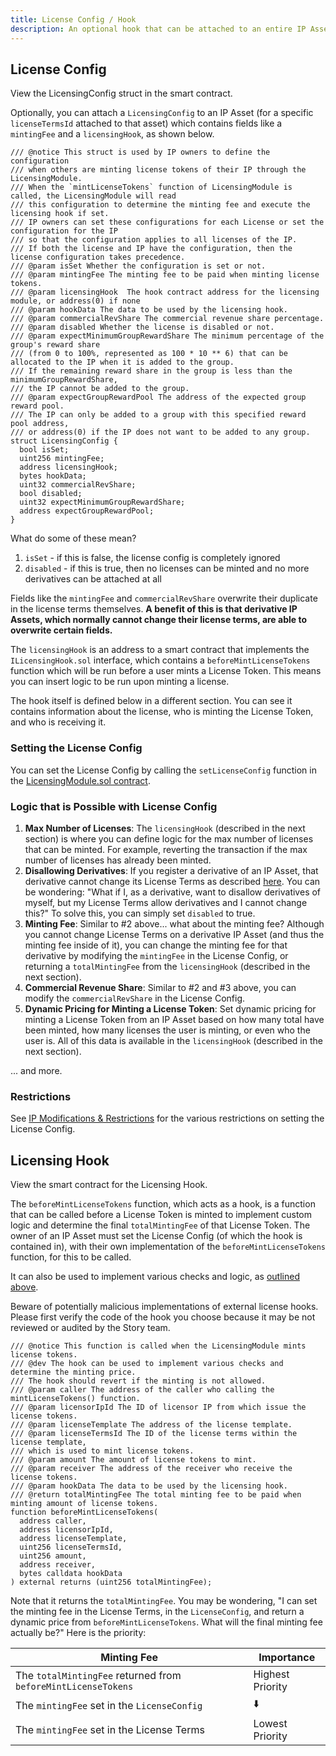 ```yaml
---
title: License Config / Hook
description: An optional hook that can be attached to an entire IP Asset or specific license for dynamic minting fees
---
```


## License Config

<CardGroup cols={1}>
  <Card
    title="LicensingConfig Struct"
    href="https://github.com/storyprotocol/protocol-core-v1/blob/main/contracts/lib/Licensing.sol"
    icon="scroll"
    color="#ccb092"
  >
    View the LicensingConfig struct in the smart contract.
  </Card>
</CardGroup>

Optionally, you can attach a `LicensingConfig` to an IP Asset (for a specific `licenseTermsId` attached to that asset) which contains fields like a `mintingFee` and a `licensingHook`, as shown below.

```solidity
/// @notice This struct is used by IP owners to define the configuration
/// when others are minting license tokens of their IP through the LicensingModule.
/// When the `mintLicenseTokens` function of LicensingModule is called, the LicensingModule will read
/// this configuration to determine the minting fee and execute the licensing hook if set.
/// IP owners can set these configurations for each License or set the configuration for the IP
/// so that the configuration applies to all licenses of the IP.
/// If both the license and IP have the configuration, then the license configuration takes precedence.
/// @param isSet Whether the configuration is set or not.
/// @param mintingFee The minting fee to be paid when minting license tokens.
/// @param licensingHook  The hook contract address for the licensing module, or address(0) if none
/// @param hookData The data to be used by the licensing hook.
/// @param commercialRevShare The commercial revenue share percentage.
/// @param disabled Whether the license is disabled or not.
/// @param expectMinimumGroupRewardShare The minimum percentage of the group's reward share
/// (from 0 to 100%, represented as 100 * 10 ** 6) that can be allocated to the IP when it is added to the group.
/// If the remaining reward share in the group is less than the minimumGroupRewardShare,
/// the IP cannot be added to the group.
/// @param expectGroupRewardPool The address of the expected group reward pool.
/// The IP can only be added to a group with this specified reward pool address,
/// or address(0) if the IP does not want to be added to any group.
struct LicensingConfig {
  bool isSet;
  uint256 mintingFee;
  address licensingHook;
  bytes hookData;
  uint32 commercialRevShare;
  bool disabled;
  uint32 expectMinimumGroupRewardShare;
  address expectGroupRewardPool;
}
```

What do some of these mean?

1. `isSet` - if this is false, the license config is completely ignored
2. `disabled` - if this is true, then no licenses can be minted and no more derivatives can be attached at all

Fields like the `mintingFee` and `commercialRevShare` overwrite their duplicate in the license terms themselves. **A benefit of this is that derivative IP Assets, which normally cannot change their license terms, are able to overwrite certain fields.**

The `licensingHook` is an address to a smart contract that implements the `ILicensingHook.sol` interface, which contains a `beforeMintLicenseTokens` function which will be run before a user mints a License Token. This means you can insert logic to be run upon minting a license.

The hook itself is defined below in a different section. You can see it contains information about the license, who is minting the License Token, and who is receiving it.

### Setting the License Config

You can set the License Config by calling the `setLicenseConfig` function in the [LicensingModule.sol contract](https://github.com/storyprotocol/protocol-core-v1/blob/main/contracts/modules/licensing/LicensingModule.sol).

### Logic that is Possible with License Config

1. **Max Number of Licenses**: The `licensingHook` (described in the next section) is where you can define logic for the max number of licenses that can be minted. For example, reverting the transaction if the max number of licenses has already been minted.
2. **Disallowing Derivatives**: If you register a derivative of an IP Asset, that derivative cannot change its License Terms as described [here](/concepts/licensing-module/license-terms#inherited-license-terms). You can be wondering: "What if I, as a derivative, want to disallow derivatives of myself, but my License Terms allow derivatives and I cannot change this?" To solve this, you can simply set `disabled` to true.
3. **Minting Fee**: Similar to #2 above... what about the minting fee? Although you cannot change License Terms on a derivative IP Asset (and thus the minting fee inside of it), you can change the minting fee for that derivative by modifying the `mintingFee` in the License Config, or returning a `totalMintingFee` from the `licensingHook` (described in the next section).
4. **Commercial Revenue Share**: Similar to #2 and #3 above, you can modify the `commercialRevShare` in the License Config.
5. **Dynamic Pricing for Minting a License Token**: Set dynamic pricing for minting a License Token from an IP Asset based on how many total have been minted, how many licenses the user is minting, or even who the user is. All of this data is available in the `licensingHook` (described in the next section).

... and more.

### Restrictions

See [IP Modifications & Restrictions](/concepts/ip-asset/ipa-modifications) for the various restrictions on setting the License Config.

## Licensing Hook

<CardGroup cols={1}>
  <Card
    title="ILicensingHook.sol"
    href="https://github.com/storyprotocol/protocol-core-v1/blob/main/contracts/interfaces/modules/licensing/ILicensingHook.sol#L26"
    icon="scroll"
    color="#ccb092"
  >
    View the smart contract for the Licensing Hook.
  </Card>
</CardGroup>

The `beforeMintLicenseTokens` function, which acts as a hook, is a function that can be called before a License Token is minted to implement custom logic and determine the final `totalMintingFee` of that License Token. The owner of an IP Asset must set the License Config (of which the hook is contained in), with their own implementation of the `beforeMintLicenseTokens` function, for this to be called.

It can also be used to implement various checks and logic, as [outlined above](/concepts/licensing-module/license-config-hook#logic-that-is-possible-with-license-config).

<Note type="warning">
  Beware of potentially malicious implementations of external license hooks.
  Please first verify the code of the hook you choose because it may be not
  reviewed or audited by the Story team.
</Note>

```solidity
/// @notice This function is called when the LicensingModule mints license tokens.
/// @dev The hook can be used to implement various checks and determine the minting price.
/// The hook should revert if the minting is not allowed.
/// @param caller The address of the caller who calling the mintLicenseTokens() function.
/// @param licensorIpId The ID of licensor IP from which issue the license tokens.
/// @param licenseTemplate The address of the license template.
/// @param licenseTermsId The ID of the license terms within the license template,
/// which is used to mint license tokens.
/// @param amount The amount of license tokens to mint.
/// @param receiver The address of the receiver who receive the license tokens.
/// @param hookData The data to be used by the licensing hook.
/// @return totalMintingFee The total minting fee to be paid when minting amount of license tokens.
function beforeMintLicenseTokens(
  address caller,
  address licensorIpId,
  address licenseTemplate,
  uint256 licenseTermsId,
  uint256 amount,
  address receiver,
  bytes calldata hookData
) external returns (uint256 totalMintingFee);
```

Note that it returns the `totalMintingFee`. You may be wondering, "I can set the minting fee in the License Terms, in the `LicenseConfig`, and return a dynamic price from `beforeMintLicenseTokens`. What will the final minting fee actually be?" Here is the priority:

| Minting Fee                                                   | Importance       |
| ------------------------------------------------------------- | ---------------- |
| The `totalMintingFee` returned from `beforeMintLicenseTokens` | Highest Priority |
| The `mintingFee` set in the `LicenseConfig`                   | :arrow_down:     |
| The `mintingFee` set in the License Terms                     | Lowest Priority  |

